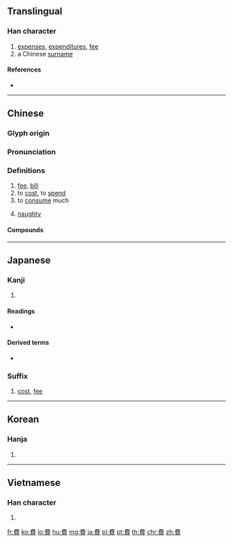 {{character info/new}}
{{also|费}}
==Translingual==

===Han character===
{{Han char|rn=154|rad=貝|as=05|sn=12|four=55806|canj=LNBUC|ids=⿱弗貝}}

# [[expenses]], [[expenditure]]s, [[fee]]
# a Chinese [[surname]]

====References====
* {{Han ref|kx=1207.040|dkj=36717|dj=1670.090|hdz=63635.070|uh=8CBB|ud=36027|bh=B64F|bd=46671}}

----

==Chinese==
{{zh-forms|s=费|alt=廢-“naughty”}}

===Glyph origin===
{{Han etym}}

===Pronunciation===
{{zh-pron
|m=fèi
|m-s=fei4
|c=bei3,fai3
|h=pfs=
|md=
|mn=hùi
|w=
|mc=y
|oc=y
|cat=n,v,m:a
}}
{{zh-attn-split}}

===Definitions===
{{zh-hanzi}}

# [[fee]], [[bill]]
# to [[cost]], to [[spend]]
# to [[consume]] much
# {{lb|zh|Sichuan}} [[naughty]]

====Compounds====
{{zh-der|電費|水費|費事|費解|免費|費唇舌|費電|費工|費工夫|費話|費盡心機|費勁|費勁兒|費力|費密|費難|費錢|費神|費時|費手腳|費唾沫|費心|費心思|費眼|費用|費嘴皮子|小費|公費|停車費|公費生|匯費|中費|使費|兵費|徒費脣舌|安家費|伙食費|公用費率|多謝費心|報名費|官費|徒費無益|學分費|不費|保險費|廣告費|勞人費馬|年費|付費|大費神思|川費|出差費|寄費|妝嫫費黛|不用費事|學費|勞神費力|五費|大費脣舌|大費周章|保費|工本費|作證費|報費|基本電費|惠而不費|利息費用|不費力|受益費|勞費|差旅費|冗費|官費生|大費周折|免費軟體|特許費|浪費|浮費|旦夕之費|教育費|特別費|煞費苦心|收費|破費|會費|稿費|毫不費力|枉費|消費借貸|枉費心計|拋費|白費心思|空費時日|空費|掛號費|所費不貲|租費|枉費時日|收費站|曠費|消費品|白費功夫|白費|枉費心機|旅費|施而不費|甘馨之費|手續費|生活費|用費|教育經費|營業費用|白費心血|煩費|煞費周章|枉費脣舌|枉費日月|枉費心力|消費者|消費|撫養費|撥接費|棧費|盤費|自費|費心機|費功夫|費商量|補助費|費嘴|退費|膳費|費洛蒙|繳費|郵費|綠色消費|自費生|訂費|鋪張浪費|費費|電話費|規費|資遣費|費心費力|茫然費解|費司|通行費|費思量|開辦費|運費|車馬費|繳學費|軍費|費盡精神|納費|遣散費|訴訟費用|薪儲之費|誤餐費|贍養費|過費|費心勞力|耗費|經常費|靡費|經費|雜費|遮羞費|鐘點費|運輸費|費日損功|開瓶費|鋪堂使費|費財勞民|醫藥費|費腳手|管理費|糜費|過橋費|費城|辭費|費盡脣舌|車費|費句|花費|費脣舌|費率|費周章|費口舌|費手|路費|計費|費力勞心|補償費|費口|經費支絀}}

----

==Japanese==

===Kanji===
{{ja-kanji|grade=4|rs=貝05}}

# {{defn|lang=ja|sort=貝05}}

====Readings====
* {{ja-readings|on=[[ひ]] (hi), [[ふつ]] (futsu)|kun=[[ついやす]] (tsuiyasu), [[ついえる]] (tsuieru), [[ついえ]] (tsuie)}}

====Derived terms====
* {{ja-r|費やす|ついやす}}

===Suffix===
{{ja-pos|suffix|ひ}}

# [[cost]], [[fee]]

----

==Korean==

===Hanja===
{{ko-hanja|hangeul=[[비]]|eumhun=|rv=bi|mr=pi|y=pi}}

# {{defn|lang=ko|sort=貝05}}

----

==Vietnamese==

===Han character===
{{vi-hantu|[[phí]], [[phía]]|rs=貝05}}

# {{defn|lang=vi|sort=貝05}}

[[fr:費]]
[[ko:費]]
[[lo:費]]
[[hu:費]]
[[mg:費]]
[[ja:費]]
[[pl:費]]
[[pt:費]]
[[th:費]]
[[chr:費]]
[[zh:費]]